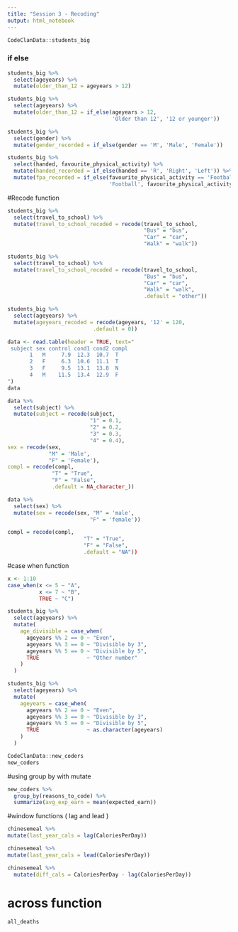 ```yaml
---
title: "Session 3 - Recoding"
output: html_notebook
---
```


```r
CodeClanData::students_big
```
### if else

```r
students_big %>% 
  select(ageyears) %>% 
  mutate(older_than_12 = ageyears > 12)

students_big %>% 
  select(ageyears) %>% 
  mutate(older_than_12 = if_else(ageyears > 12, 
                                 'Older than 12', '12 or younger'))
```

```r
students_big %>% 
  select(gender) %>% 
  mutate(gender_recorded = if_else(gender == 'M', 'Male', 'Female'))
```

```r
students_big %>% 
  select(handed, favourite_physical_activity) %>% 
  mutate(handed_recorded = if_else(handed == 'R', 'Right', 'Left')) %>% 
  mutate(fpa_recorded = if_else(favourite_physical_activity == 'Football/Soccer',
                                'Football', favourite_physical_activity))
```

#Recode function 

```r
students_big %>% 
  select(travel_to_school) %>% 
  mutate(travel_to_school_recoded = recode(travel_to_school,
                                           "Bus" = "bus",
                                           "Car" = "car",
                                           "Walk" = "walk"))

students_big %>% 
  select(travel_to_school) %>% 
  mutate(travel_to_school_recoded = recode(travel_to_school,
                                           "Bus" = "bus",
                                           "Car" = "car",
                                           "Walk" = "walk",
                                           .default = "other"))
```

```r
students_big %>% 
  select(ageyears) %>% 
  mutate(ageyears_recoded = recode(ageyears, '12' = 120, 
                           .default = 0))
```
```r
data <- read.table(header = TRUE, text="
 subject sex control cond1 cond2 compl
       1   M     7.9  12.3  10.7  T
       2   F     6.3  10.6  11.1  T
       3   F     9.5  13.1  13.8  N
       4   M    11.5  13.4  12.9  F
")
data
```
```r
data %>% 
  select(subject) %>% 
  mutate(subject = recode(subject,
                          "1" = 0.1,
                          "2" = 0.2,
                          "3" = 0.3,
                          "4" = 0.4),
sex = recode(sex,
             "M" = 'Male',
             "F" = 'Female'),
compl = recode(compl,
              "T" = "True",
              "F" = "False",
              .default = NA_character_))
```

```r
data %>% 
  select(sex) %>% 
  mutate(sex = recode(sex, "M" = 'male',
                          "F" = 'female'))
```
```r
compl = recode(compl,
                        "T" = "True",
                        "F" = "False",
                        .default = "NA"))
```

#case when function 

```r
x <- 1:10
case_when(x <= 5 ~ "A",
          x <= 7 ~ "B",
          TRUE ~ "C")
```

```r
students_big %>% 
  select(ageyears) %>% 
  mutate(
    age_divisible = case_when(
      ageyears %% 2 == 0 ~ "Even",
      ageyears %% 3 == 0 ~ "Divisible by 3",
      ageyears %% 5 == 0 ~ "Divisible by 5",
      TRUE               ~ "Other number"
    )
  )
```

```r
students_big %>% 
  select(ageyears) %>% 
  mutate(
    ageyears = case_when(
      ageyears %% 2 == 0 ~ "Even",
      ageyears %% 3 == 0 ~ "Divisible by 3",
      ageyears %% 5 == 0 ~ "Divisible by 5",
      TRUE               ~ as.character(ageyears)
    )
  )
```

```r
CodeClanData::new_coders
new_coders
```

#using group by with mutate

```r
new_coders %>% 
  group_by(reasons_to_code) %>% 
  summarize(avg_exp_earn = mean(expected_earn))
```
#window functions ( lag and lead )
```r
chinesemeal %>% 
mutate(last_year_cals = lag(CaloriesPerDay))

chinesemeal %>% 
mutate(last_year_cals = lead(CaloriesPerDay))

chinesemeal %>% 
  mutate(diff_cals = CaloriesPerDay - lag(CaloriesPerDay))

```

# across function

```r
all_deaths
```

